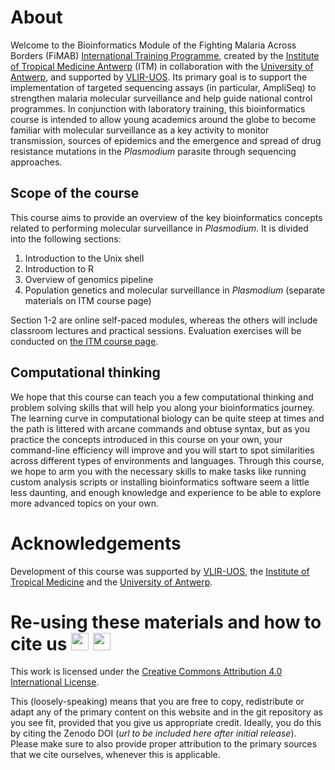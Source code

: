 # About {.unnumbered}

Welcome to the Bioinformatics Module of the Fighting Malaria Across Borders (FiMAB) [International Training Programme](https://www.vliruos.be/get-funded/calls/international-training-programme-2024), created by the [Institute of Tropical Medicine Antwerp](https://www.itg.be/en/) (ITM) in collaboration with the [University of Antwerp](https://www.uantwerpen.be/en/), and supported by [VLIR-UOS](https://www.vliruos.be/en). Its primary goal is to support the implementation of targeted sequencing assays (in particular, AmpliSeq) to strengthen malaria molecular surveillance and help guide national control programmes. In conjunction with laboratory training, this bioinformatics course is intended to allow young academics around the globe to become familiar with molecular surveillance as a key activity to monitor transmission, sources of epidemics and the emergence and spread of drug resistance mutations in the _Plasmodium_ parasite through sequencing approaches.

## Scope of the course

This course aims to provide an overview of the key bioinformatics concepts related to performing molecular surveillance in _Plasmodium_. It is divided into the following sections:

1. Introduction to the Unix shell
2. Introduction to R
3. Overview of genomics pipeline
4. Population genetics and molecular surveillance in _Plasmodium_ (separate materials on ITM course page)

Section 1-2 are online self-paced modules, whereas the others will include classroom lectures and practical sessions. Evaluation exercises will be conducted on [the ITM course page](https://campus.itg.be/course/view.php?id=217).

## Computational thinking

We hope that this course can teach you a few computational thinking and problem solving skills that will help you along your bioinformatics journey. The learning curve in computational biology can be quite steep at times and the path is littered with arcane commands and obtuse syntax, but as you practice the concepts introduced in this course on your own, your command-line efficiency will improve and you will start to spot similarities across different types of environments and languages. Through this course, we hope to arm you with the necessary skills to make tasks like running custom analysis scripts or installing bioinformatics software seem a little less daunting, and enough knowledge and experience to be able to explore more advanced topics on your own.

# Acknowledgements {.unnumbered}

<!-- This course was made possible thanks to the support of [VLIR-UOS](https://www.vliruos.be) and the [Institute of Tropical Medicine](https://www.itg.be/en). -->

Development of this course was supported by [VLIR-UOS](https://www.vliruos.be), the [Institute of Tropical Medicine](https://www.itg.be/en) and the [University of Antwerp](https://www.uantwerpen.be/en/).

# Re-using these materials and how to cite us [![](https://mirrors.creativecommons.org/presskit/icons/cc.svg){fig-alt="CC" height=1em}](https://creativecommons.org/licenses/by/4.0/) [![](https://mirrors.creativecommons.org/presskit/icons/by.svg){fig-alt="BY" height=1em}](https://creativecommons.org/licenses/by/4.0/) {.unnumbered}

This work is licensed under the [Creative Commons Attribution 4.0 International License](https://creativecommons.org/licenses/by/4.0/).

This (loosely-speaking) means that you are free to copy, redistribute or adapt any of the primary content on this website and in the git repository as you see fit, provided that you give us appropriate credit. Ideally, you do this by citing the Zenodo DOI (_url to be included here after initial release_). Please make sure to also provide proper attribution to the primary sources that we cite ourselves, whenever this is applicable.
